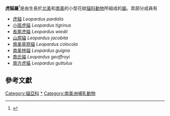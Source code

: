 {{automatic Taxobox
| fossil_range = [[上新世|上新世]]-现代，{{fossil range|3|0}}
| image = Ocelot (Leopardus pardalis)-8.jpg
| taxon= Leopardus
| authority = [[John_Edward_Gray|Gray]], 1842
| subdivision_ranks = [[物種|種]]
| subdivision = 
参见内文
| range_map = Leopardus range.png
}}

'''虎貓屬'''<ref name=MSW3>{{MSW3 Wozencraft| pages = 537-540}}</ref>是由生長於[[北美|北美]]和[[南美|南美]]的小型花紋[[貓科動物|貓科動物]]所組成的[[屬_(生物)|屬]]。其部分成員有
* [[虎貓|虎貓]] ''Leopardus pardalis''
* [[小斑虎貓|小斑虎貓]] ''Leopardus tigrinus''
* [[長尾虎貓|長尾虎貓]] ''Leopardus wiedii''
* [[山原貓|山原貓]] ''Leopardus jacobita''
* [[南美草原貓|南美草原貓]] ''Leopardus colocola''
* [[南美林貓|南美林貓]] ''Leopardus guigna''
* [[喬氏貓|喬氏貓]] ''Leopardus geoffroyi''
* [[南方虎猫|南方虎猫]] ''Leopardus guttulus''

== 參考文獻 ==
{{Reflist}}
{{Taxonbar|from=Q318414}}

[[Category:貓亞科|Category:貓亞科]]
[[Category:虎貓屬|*]]
[[Category:南美洲哺乳動物|Category:南美洲哺乳動物]]

{{felidae-stub}}